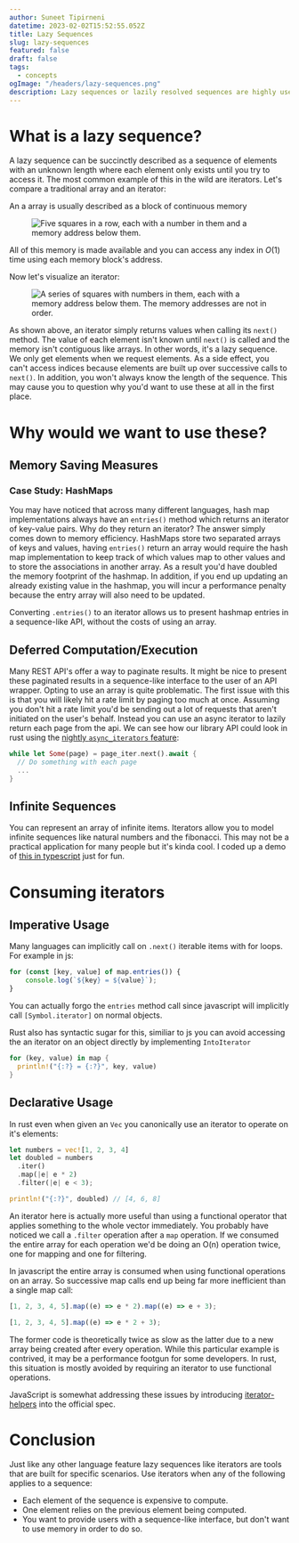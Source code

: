```yaml
---
author: Suneet Tipirneni
datetime: 2023-02-02T15:52:55.052Z
title: Lazy Sequences
slug: lazy-sequences
featured: false
draft: false
tags:
  - concepts
ogImage: "/headers/lazy-sequences.png"
description: Lazy sequences or lazily resolved sequences are highly useful for more situations than you might originally think. In this post I explain what these lazy sequences are, how they work and how they can beneficial in many use-cases.
---
```


# What is a lazy sequence?

A lazy sequence can be succinctly described as a sequence of elements with an unknown length where each element only exists until you try to access it. The most
common example of this in the wild are iterators. Let's compare a traditional array and an iterator:

An a array is usually described as a block of continuous memory

<Figure caption="A visual representation of continuous memory.">
	<Image
		src="/assets/array-diagram.png"
		title="A visual representation of continuous memory."
		width={251}
		height={82}
		alt="Five squares in a row, each with a number in them and a memory address below them."
	/>
</Figure>

All of this memory is made available and you can access any index in $O(1)$ time
using each memory block's address.

Now let's visualize an iterator:

<Figure caption="A visual representation of non-continuous memory via an iterator.">
	<Image
		src="/assets/iterator-diagram.png"
		title="A visual representation of non-continuous memory via an iterator."
		width={391}
		height={321}
		alt="A series of squares with numbers in them, each with a memory address below them. The memory addresses are not in order."
	/>
</Figure>

As shown above, an iterator simply returns values when calling its `next()` method. The value of each element isn't known until `next()` is called
and the memory isn't contiguous like arrays. In other words, it's a lazy sequence. We only get elements when we request elements. As a side effect, you can't access
indices because elements are built up over successive calls to `next()`. In addition, you won't always know the length of the sequence. This may cause you to question why
you'd want to use these at all in the first place.

# Why would we want to use these?

## Memory Saving Measures

### Case Study: HashMaps

You may have noticed that across many different languages, hash map implementations always have an `entries()` method which returns an iterator of key-value pairs. Why
do they return an iterator? The answer simply comes down to memory efficiency. HashMaps store two separated arrays of keys and values, having `entries()` return an
array would require the hash map implementation to keep track of which values map to other values and to store the associations in another array. As a result you'd have doubled the memory footprint of the hashmap. In addition, if you end up updating an already existing value in the hashmap, you will incur a performance penalty because the
entry array will also need to be updated.

Converting `.entries()` to an iterator allows us to present hashmap entries in a sequence-like API, without the costs of using an array.

## Deferred Computation/Execution

Many REST API's offer a way to paginate results. It might be nice to present these paginated results in a sequence-like interface to the user of an API wrapper. Opting to use
an array is quite problematic. The first issue with this is that you will likely hit a rate limit by paging too much at once. Assuming you don't hit a rate limit you'd be sending out a lot of requests that aren't initiated on the user's behalf. Instead you can use an async iterator to lazily return each page from the api. We can see how our library API could look in rust using the [nightly `async_iterators` feature](https://doc.rust-lang.org/stable/std/async_iter/trait.AsyncIterator.html):

```rust
while let Some(page) = page_iter.next().await {
  // Do something with each page
  ...
}
```

## Infinite Sequences

You can represent an array of infinite items. Iterators allow you to model infinite sequences like natural numbers and the fibonacci. This may not be a practical application
for many people but it's kinda cool. I coded up a demo of [this in typescript](https://gist.github.com/suneettipirneni/1243e6beaae7d94c9935191fe81e9651) just for fun.

# Consuming iterators

## Imperative Usage

Many languages can implicitly call on `.next()` iterable items with for loops. For example in js:

```js
for (const [key, value] of map.entries()) {
	console.log(`${key} = ${value}`);
}
```

You can actually forgo the `entries` method call since javascript will implicitly call `[Symbol.iterator]` on normal objects.

Rust also has syntactic sugar for this, similiar to js you can avoid accessing the an iterator on an object directly by implementing `IntoIterator`

```rust
for (key, value) in map {
  println!("{:?} = {:?}", key, value)
}
```

## Declarative Usage

In rust even when given an `Vec` you canonically use an iterator to operate on it's elements:

```rust
let numbers = vec![1, 2, 3, 4]
let doubled = numbers
  .iter()
  .map(|e| e * 2)
  .filter(|e| e < 3);

println!("{:?}", doubled) // [4, 6, 8]
```

<InfoBlock kind="info" title="I think iterators + functional operations are much better.">

An iterator here is actually more useful than using a functional operator that applies something to the whole vector immediately. You probably have noticed we
call a `.filter` operation after a `map` operation. If we consumed the entire array for each operation we'd be doing an O(n) operation twice, one for mapping and
one for filtering.

In javascript the entire array is consumed when using functional operations on an array. So successive map calls end up being far more inefficient than a single map call:

```js
[1, 2, 3, 4, 5].map((e) => e * 2).map((e) => e + 3);

[1, 2, 3, 4, 5].map((e) => e * 2 + 3);
```

The former code is theoretically twice as slow as the latter due to a new array being created after every operation. While this particular example is contrived, it may be a performance footgun for some developers. In rust, this situation is mostly avoided by requiring an iterator to use functional operations.

JavaScript is somewhat addressing these issues by introducing [iterator-helpers](https://github.com/tc39/proposal-iterator-helpers) into the official spec.

</InfoBlock>

# Conclusion

Just like any other language feature lazy sequences like iterators are tools that are built for specific scenarios. Use iterators when any of the following applies to a sequence:

- Each element of the sequence is expensive to compute.
- One element relies on the previous element being computed.
- You want to provide users with a sequence-like interface, but don't want to use memory in order to do so.
